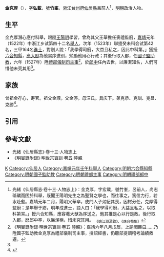 {{明清人物信息框
| 姓名 = 金克厚
| 原名 =
| 圖片名稱= 
| 圖片大小 =
| 圖片說明 = 
| 最高職務 =礼部郎中
| 國家 = 大明 
| 爵位 =
| 籍貫 = [[浙江|浙江]][[台州府|台州府]][[仙居縣|仙居縣]]
| 族裔 = 
| 字號 = 
| 諡號 =
| 出生日期 = 正月初七日
| 出生地點 = 
| 逝世日期 = 卒年不詳 
| 逝世地點 =
| 墓葬 =
| 配偶 = 娶林氏，继娶蒋氏
| 親屬 = 
| 出身 =
* 嘉靖元年壬午科舉人
* 嘉靖二年癸未科進士
| 經歷 =
| 著作 = 
}}'''金克厚'''（{{bd|1484年||16世紀}}），[[表字|字]]'''弘載'''，[[號|號]]'''竹峯'''，[[浙江等處承宣布政使司|浙江]][[台州府|台州府]][[仙居縣|仙居縣]]呂前人<ref name=djs>光緒《仙居縣志·卷十三·人物志上》：金克厚，字宏載，號竹峯，呂前人，尚志砥礪而困於科舉，既聞王陽明先生之為聖賢之學也，而往事之，篤信力行，若水赴壑。嘉靖元年二月，陽明父華卒，使門人子弟紀其喪，因材分任，克厚得監廚；是年舉于鄉，明年成進士，語人曰：「我學得司廚，大益且私之，以取科第耳。」授六合知縣，應容菴大猷為序送之，勉其推是心以行是政。後行取入都，厯郎中卒，以廉潔稱，惜未究其用。 <sub>《姚江淵源錄》、《應容菴集》</sub></ref>，[[明朝|明朝]]政治人物。

==生平==
金克厚潛心應付科舉，跟隨[[王陽明|王陽明]]學習，曾為其父王華擔任喪禮監廚，[[嘉靖|嘉靖]]元年（1522年）中浙江乡试第四十二名[[舉人|舉人]]，次年（1523年）聯捷癸未科会试第42名，三甲164名[[進士|進士]]，對別人說：「我學得司廚，大益且私之，因此中科第。」獲授[[六合縣|六合]][[知縣|知縣]]，[[應大猷|應大猷]]為他寫序送別，勉勵他用心行政；其後行取入都，任[[國子監|國子監]][[助教|助教]]，六年（1527年）陞[[禮部|禮部]][[儀制司|儀制司]][[主事|主事]]<ref>《明實錄附錄·明世宗寶訓·卷五·睦親》：嘉靖六年八月戊辰，上諭閣臣曰……乃陞國子監助教金克厚為禮部儀制司主事，授詔經書，仍聽部提調稽考論績敘遷。</ref>，於[[郎中_(官職)|郎中]]任內去世，以廉潔知名，人們可惜他未究其用<ref name=djs/>。

==家族== 
曾祖金存心，寿官。祖父金謨。父金渟。母汪氏。具庆下。弟克恭、克訓、克昌、克勝<ref>{{Cite book|title=天一阁藏明代科举录选刊 登科录 点校本|last=龚延明主编|first=|publisher=宁波出版社|year=2016|isbn=978-7-5526-2320-8|location=宁波|pages=|quote=《天一閣藏明代科舉錄選刊.登科錄》之《嘉靖二年癸未科進士登科録》}}</ref>。

==引用==
{{reflist}}

==參考文獻==
*光緒《仙居縣志》·卷十三·人物志上
*《[[明實錄|明實錄]]附錄》·明世宗[[寶訓|寶訓]]·卷五·睦親

{{start box}}
{{s-off}}
{{s-before|[[林幹_(明朝)|林幹]]}}
{{s-title|明朝六合縣知縣|1524年－1525年}}
{{s-after|[[何宏|何宏]]}}
{{end box}}

{{嘉靖二年癸未科殿試金榜}}

[[Category:金姓|K]]
[[Category:仙居人|Category:仙居人]]
[[Category:嘉靖元年壬午科舉人|Category:嘉靖元年壬午科舉人]]
[[Category:明朝六合縣知縣|Category:明朝六合縣知縣]]
[[Category:明朝國子監助教|Category:明朝國子監助教]]
[[Category:明朝禮部主事|Category:明朝禮部主事]]
[[Category:明朝禮部郎中|Category:明朝禮部郎中]]